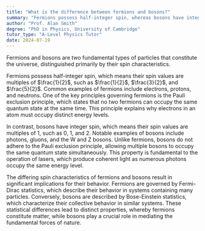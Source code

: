 ```yaml
---
title: "What is the difference between fermions and bosons?"
summary: "Fermions possess half-integer spin, whereas bosons have integer spin, distinguishing their fundamental properties in quantum physics."
author: "Prof. Alan Smith"
degree: "PhD in Physics, University of Cambridge"
tutor_type: "A-Level Physics Tutor"
date: 2024-07-19
---
```


Fermions and bosons are two fundamental types of particles that constitute the universe, distinguished primarily by their spin characteristics. 

Fermions possess half-integer spin, which means their spin values are multiples of $\frac{1}{2}$, such as $\frac{1}{2}$, $\frac{3}{2}$, and $\frac{5}{2}$. Common examples of fermions include electrons, protons, and neutrons. One of the key principles governing fermions is the Pauli exclusion principle, which states that no two fermions can occupy the same quantum state at the same time. This principle explains why electrons in an atom must occupy distinct energy levels.

In contrast, bosons have integer spin, which means their spin values are multiples of $1$, such as $0$, $1$, and $2$. Notable examples of bosons include photons, gluons, and the W and Z bosons. Unlike fermions, bosons do not adhere to the Pauli exclusion principle, allowing multiple bosons to occupy the same quantum state simultaneously. This property is fundamental to the operation of lasers, which produce coherent light as numerous photons occupy the same energy level.

The differing spin characteristics of fermions and bosons result in significant implications for their behavior. Fermions are governed by Fermi-Dirac statistics, which describe their behavior in systems containing many particles. Conversely, bosons are described by Bose-Einstein statistics, which characterize their collective behavior in similar systems. These statistical differences lead to distinct properties, whereby fermions constitute matter, while bosons play a crucial role in mediating the fundamental forces of nature.
    